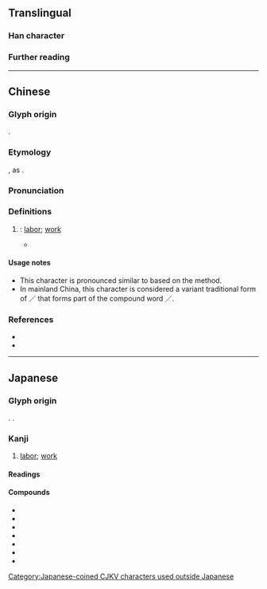 {{also|動|动|𫢙}}
{{character info}}
==Translingual==

===Han character===
{{Han char|rn=9|rad=人|as=11|sn=13|four=24227|canj=OHGS|ids=⿰亻動}}

===Further reading===
{{Han ref|kx=0116.041|dkj=01079|dj=0247.120|hdz=10211.091|uh=50CD}}

[[Category:Japanese-coined CJKV characters used outside Japanese]]

----

==Chinese==
{{zh-forms|t2=動|s=动|alt=𫢙-nonstandard simp.}}

===Glyph origin===
{{obor|zh|ja|働}}.

===Etymology===
{{spelling pronunciation|zh}}, as {{zh-l|動}}.

===Pronunciation===
{{zh-pron
|m=dòng
|c=dung6
|cat=n
}}

===Definitions===
{{head|zh|Han characters}}

# {{lb|zh|uncommon|dated}} {{zh-used2|j|dot=}}: [[labor]]; [[work]]
#: {{zh-x|勞働[动]{dòng}|labor ({{zh-l|勞動*}})}}
#* {{zh-x|日本 字。吾 國 人 通讀 之 若 動。訓 解 不一。政法 書 所見 者 均 爲 勤 業 勞力 之 義。經濟學 稱 勞働[动]{dòng} 爲 生產 三 要素 之一。又 自 働[动]{dòng} 車 之 働[动]{dòng}。即 拆 其 字 謂 乘 人 自動 之 意 也。|translation=|ref='''1915''', {{w2|zh|pref=《|中華大字典|suf=·}}{{lang|zh|子集·人部·十一畫》}} (''[[w:Zhonghua Da Zidian|Zhonghua Da Zidian]]'')}}

====Usage notes====
* This character is pronounced similar to {{zh-l|動}} based on the {{zh-l|有邊讀邊}} method.
* In mainland China, this character is considered a variant traditional form of {{zh-l|动}}／{{zh-l|動*|tr=dòng}} that forms part of the compound word {{zh-l|劳动}}／{{zh-l|勞動*|tr=láodòng}}.

===References===
* {{R:twedu|A00395-001}}
* {{R:yue:Jyutjam}}

----

==Japanese==

===Glyph origin===
{{ja-etym-kokuji}}. {{Han compound|人#Japanese|動#Japanese|alt1=亻|t1=person|t2=movement|ls=ic}}.

===Kanji===
{{ja-kanji|grade=4|rs=人11}}

# [[labor]]; [[work]]

====Readings====
{{ja-readings
|kanyoon=どう
|kun=はたら-く
}}

====Compounds====
{{der-top3|Compounds}}
* {{ja-r|稼%働|か%どう}}
* {{ja-r|協%働|きょう%どう}}
* {{ja-r|共%働|きょう%どう}}
* {{ja-r|実%働|じつ%どう}}
* {{ja-r|就%働|しゅう%どう}}
* {{ja-r|労%働|ろう%どう}}
* {{ja-r|老%働|ろう%どう}}
{{der-bottom}}